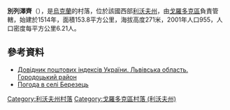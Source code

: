 {{coord|49|36|0|N|23|40|22|E|scale:100000|display=title}}

'''別列澤齊'''（{{lang-uk|Березець}}），是[[烏克蘭|烏克蘭]]的村落，位於該國西部[[利沃夫州|利沃夫州]]，由[[戈羅多克區|戈羅多克區]]負責管轄，始建於1514年，面積153.8平方公里，海拔高度271米，2001年人口955，人口密度每平方公里6.21人。

==參考資料==
*[http://www.uaidx.com/13/301/index Довідник поштових індексів України. Львівська область. Городоцький район]{{Wayback|url=http://www.uaidx.com/13/301/index |date=20161001112734 }}
* [http://weather.in.ua/ua/l'vovskaja/927 Погода в селі Березець]{{Wayback|url=http://weather.in.ua/ua/l%27vovskaja/927 |date=20111221150814 }}

{{DEFAULTSORT:Березець}}
[[Category:利沃夫州村落|Category:利沃夫州村落]]
[[Category:戈羅多克區村落_(利沃夫州)|Category:戈羅多克區村落 (利沃夫州)]]


{{Lviv-geo-stub}}